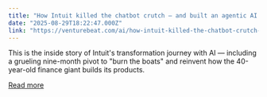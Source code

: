 ```yaml
---
title: "How Intuit killed the chatbot crutch – and built an agentic AI playbook you can copy"
date: "2025-08-29T18:22:47.000Z"
link: "https://venturebeat.com/ai/how-intuit-killed-the-chatbot-crutch-and-built-an-agentic-ai-playbook-you-can-copy/"
---
```


This is the inside story of Intuit's transformation journey with AI — including a grueling nine-month pivot to "burn the boats" and reinvent how the 40-year-old finance giant builds its products.

[Read more](https://venturebeat.com/ai/how-intuit-killed-the-chatbot-crutch-and-built-an-agentic-ai-playbook-you-can-copy/)
